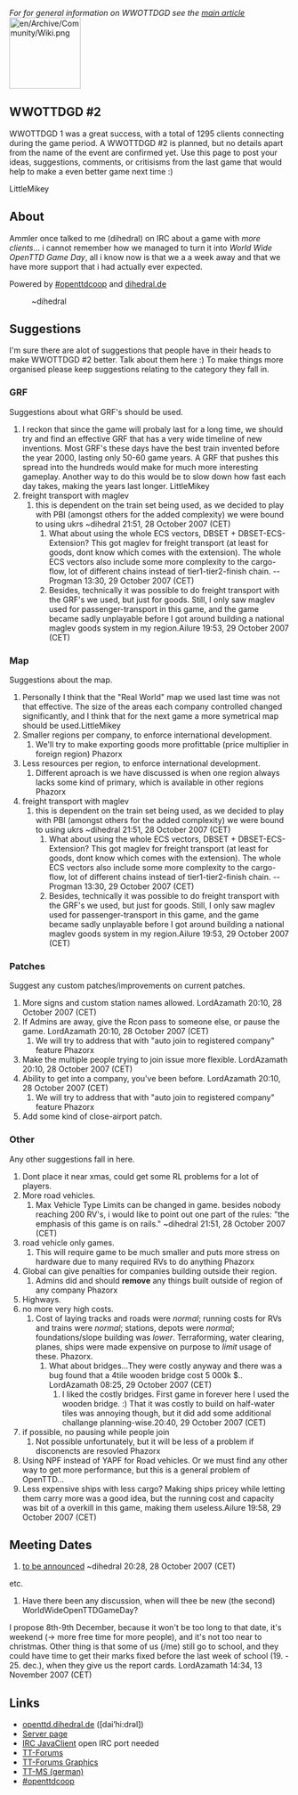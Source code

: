 ''For for general information on WWOTTDGD see the [[en/Archive/Community/World Wide OpenTTD Game Day|main article]]''
[[File:en/Archive/Community/Wiki.png|128px|right]]
==WWOTTDGD #2==
WWOTTDGD 1 was a great success, with a total of 1295 clients connecting during the game period. A WWOTTDGD #2 is planned, but no details apart from the name of the event are confirmed yet. Use this page to post your ideas, suggestions, comments, or critisisms from the last game that would help to make a even better game next time :)

LittleMikey

==About==
Ammler once talked to me (dihedral) on IRC about a game with ''more clients''... i cannot remember how we managed to turn it into ''World Wide OpenTTD Game Day'', all i know now is that we a a week away and that we have more support that i had actually ever expected.

Powered by [http://openttdcoop.ppcis.org #openttdcoop] and [http://openttd.dihedral.de dihedral.de]

:~dihedral

==Suggestions==
I'm sure there are alot of suggestions that people have in their heads to make WWOTTDGD #2 better. Talk about them here :) To make things more organised please keep suggestions relating to the category they fall in.

===GRF===
Suggestions about what GRF's should be used.
#I reckon that since the game will probaly last for a long time, we should try and find an effective GRF that has a very wide timeline of new inventions. Most GRF's these days have the best train invented before the year 2000, lasting only 50-60 game years. A GRF that pushes this spread into the hundreds would make for much more interesting gameplay. Another way to do this would be to slow down how fast each day takes, making the years last longer. LittleMikey
#freight transport with maglev 
## this is dependent on the train set being used, as we decided to play with PBI (amongst others for the added complexity) we were bound to using ukrs ~dihedral 21:51, 28 October 2007 (CET)
### What about using the whole ECS vectors, DBSET + DBSET-ECS-Extension? This got maglev for freight transport (at least for goods, dont know which comes with the extension). The whole ECS vectors also include some more complexity to the cargo-flow, lot of different chains instead of tier1-tier2-finish chain. --Progman 13:30, 29 October 2007 (CET)
### Besides, technically it was possible to do freight transport with the GRF's we used, but just for goods. Still, I only saw maglev used for passenger-transport in this game, and the game became sadly unplayable before I got around building a national maglev goods system in my region.Ailure 19:53, 29 October 2007 (CET)


===Map=== 
Suggestions about the map.
# Personally I think that the "Real World" map we used last time was not that effective. The size of the areas each company controlled changed significantly, and I think that for the next game a more symetrical map should be used.LittleMikey
#Smaller regions per company, to enforce international development.  
## We'll try to make exporting goods more profittable (price multiplier in foreign region) Phazorx
#Less resources per region, to enforce international development.  
## Different aproach is we have discussed is when one region always lacks some kind of primary, which is available in other regions Phazorx
#freight transport with maglev 
## this is dependent on the train set being used, as we decided to play with PBI (amongst others for the added complexity) we were bound to using ukrs ~dihedral 21:51, 28 October 2007 (CET)
### What about using the whole ECS vectors, DBSET + DBSET-ECS-Extension? This got maglev for freight transport (at least for goods, dont know which comes with the extension). The whole ECS vectors also include some more complexity to the cargo-flow, lot of different chains instead of tier1-tier2-finish chain. --Progman 13:30, 29 October 2007 (CET)
### Besides, technically it was possible to do freight transport with the GRF's we used, but just for goods. Still, I only saw maglev used for passenger-transport in this game, and the game became sadly unplayable before I got around building a national maglev goods system in my region.Ailure 19:53, 29 October 2007 (CET)

===Patches===
Suggest any custom patches/improvements on current patches.
#More signs and custom station names allowed. LordAzamath 20:10, 28 October 2007 (CET)
#If Admins are away, give the Rcon pass to someone else, or pause the game. LordAzamath 20:10, 28 October 2007 (CET)  
## We will try to address that with "auto join to registered company" feature Phazorx
#Make the multiple people trying to join issue more flexible. LordAzamath 20:10, 28 October 2007 (CET)
#Ability to get into a company, you've been before. LordAzamath 20:10, 28 October 2007 (CET)  
## We will try to address that with "auto join to registered company" feature Phazorx
#Add some kind of close-airport patch.

===Other===
Any other suggestions fall in here.
#Dont place it near xmas, could get some RL problems for a lot of players.
#More road vehicles. 
## Max Vehicle Type Limits can be changed in game. besides nobody reaching 200 RV's, i would like to point out one part of the rules: "the emphasis of this game is on rails." ~dihedral 21:51, 28 October 2007 (CET)
#road vehicle only games.  
## This will require game to be much smaller and puts more stress on hardware due to many required RVs to do anything Phazorx
#Global can give penalties for companies building outside their region.  
## Admins did and should '''remove''' any things built outside of region of any company Phazorx
#Highways. 
#no more very high costs. 
## Cost of laying tracks and roads were ''normal''; running costs for RVs and trains were ''normal''; stations, depots were ''normal''; foundations/slope building was ''lower''. Terraforming, water clearing, planes, ships were made expensive on purpose to ''limit'' usage of these. Phazorx.
### What about bridges...They were costly anyway and there was a bug found that a 4tile wooden bridge cost 5 000k $.. LordAzamath 08:25, 29 October 2007 (CET)
#### I liked the costly bridges. First game in forever here I used the wooden bridge. :) That it was costly to build on half-water tiles was annoying though, but it did add some additional challange planning-wise.20:40, 29 October 2007 (CET)
#if possible, no pausing while people join  
## Not possible unfortunately, but it will be less of a problem if disconencts are resovled Phazorx
#Using NPF instead of YAPF for Road vehicles. Or we must find any other way to get more performance, but this is a general problem of OpenTTD...
# Less expensive ships with less cargo? Making ships pricey while letting them carry more was a good idea, but the running cost and capacity was bit of a overkill in this game, making them useless.Ailure 19:58, 29 October 2007 (CET)


==Meeting Dates==
# [[en/Archive/Community/World Wide OpenTTD Game Day/2|to be announced]] ~dihedral 20:28, 28 October 2007 (CET)
etc.
#Have there been any discussion, when will thee be new  (the second) WorldWideOpenTTDGameDay? 
I propose 8th-9th December, because it won't be too long to that date, it's weekend (-> more free time for more people), and it's not too near to christmas. Other thing is that some of us (/me) still go to school, and they could have time to get their marks fixed before the last week of school (19. - 25. dec.), when they give us the report cards. LordAzamath 14:34, 13 November 2007 (CET)


==Links==
*[http://openttd.dihedral.de/category/wwottdgd/ openttd.dihedral.de] ([dai’hi:drəl])
*[http://openttd.dihedral.de/servers/wwottdgd/ Server page]
*[http://www.kickmeto.gellar.net/pjirc/index.php?page=advanced&server=irc.oftc.net&chan=%23wwottdgd IRC JavaClient] open IRC port needed
*[http://www.tt-forums.net/viewtopic.php?f=29&t=34429 TT-Forums]
*[http://www.tt-forums.net/viewtopic.php?f=36&t=34514 TT-Forums Graphics]
*[http://www.tt-ms.de/forum/showthread.php?tid=3066 TT-MS (german)]
*[http://openttdcoop.ppcis.org #openttdcoop]
